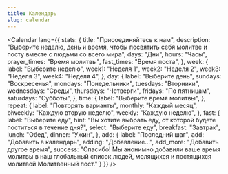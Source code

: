 ```yaml
---
title: Календарь
slug: calendar
---
```

<Calendar
  lang={{
    stats: {
      title: "Присоединяйтесь к нам",
      description: "Выберите неделю, день и время, чтобы посвятить себя молитве и посту вместе с людьми со всего мира",
      days: "Дни",
      hours: "Часы",
      prayer_times: "Время молитвы",
      fast_times: "Время поста",
    },
    week: {
      label: "Выберите неделю",
      week1: "Неделя 1",
      week2: "Неделя 2",
      week3: "Неделя 3",
      week4: "Неделя 4",
    },
    day: {
      label: "Выберите день",
      sundays: "Воскресенья",
      mondays: "Понедельники",
      tuesdays: "Вторники",
      wednesdays: "Среды",
      thursdays: "Четверги",
      fridays: "По пятницам",
      saturdays: "Субботы",
    },
    time: {
      label: "Выберите время молитвы",
    },
    repeat: {
      label: "Повторять варианты",
      monthly: "Каждый месяц",
      biweekly: "Каждую вторую неделю",
      weekly: "Каждую неделю",
    },
    fast: {
      label: "Выберите еду",
      hint: "Вы хотите выбрать еду, от которой будете поститься в течение дня?",
      select: "Выберите еду",
      breakfast: "Завтрак",
      lunch: "Обед",
      dinner: "Ужин",
    },
    add: {
      label: "Последний шаг",
      add: "Добавить в календарь",
      adding: "Добавление...",
      add_more: "Добавить другое время",
      success: "Спасибо! Мы анонимно добавили ваше время молитвы в наш глобальный список людей, молящихся и постящихся молитвой Молитвенный пост."
    }
  }}
/>